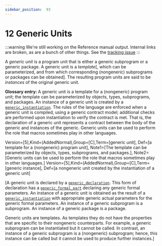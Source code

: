 ---
sidebar_position:  93
---

# 12 Generic Units

:::warning
We're still working on the Reference manual output.  Internal links are broken,
as are a bunch of other things.
See the [tracking issue](https://github.com/ada-lang-io/ada-lang-io/issues/20)
:::


<p>A <em>generic unit</em> is a program unit that is either a generic subprogram or a generic package. A generic unit is a <em>template</em>[, which can be parameterized, and from which corresponding (nongeneric) subprograms or packages can be obtained]. The resulting program units are said to be <em>instances</em> of the original generic unit. </p>
<Admonition type="note">
<p><strong>Glossary entry: </strong>A generic unit is a template for a (nongeneric) program unit; the template can be parameterized by objects, types, subprograms, and packages. An instance of a generic unit is created by a <code><a href="../AA-12/AA-12.3#S0315">generic_instantiation</a></code>. The rules of the language are enforced when a generic unit is compiled, using a generic contract model; additional checks are performed upon instantiation to verify the contract is met. That is, the declaration of a generic unit represents a contract between the body of the generic and instances of the generic. Generic units can be used to perform the role that macros sometimes play in other languages.</p></Admonition>

<p>Version=[5],Kind=(AddedNormal),Group=[C],Term=[generic unit], Def=[a template for a (nongeneric) program unit], Note1=[The template can be parameterized by objects, types, subprograms, and packages.], Note2=[Generic units can be used to perform the role that macros sometimes play in other languages.] Version=[5],Kind=(AddedNormal),Group=[C],Term=[generic instance], Def=[a nongeneric unit created by the instantiation of a generic unit]</p>
<p>[A generic unit is declared by a <code><a href="../AA-12/AA-12.1#S0310">generic_declaration</a></code>. This form of declaration has a <code><a href="../AA-12/AA-12.1#S0313">generic_formal_part</a></code> declaring any generic formal parameters. An instance of a generic unit is obtained as the result of a <code><a href="../AA-12/AA-12.3#S0315">generic_instantiation</a></code> with appropriate generic actual parameters for the generic formal parameters. An instance of a generic subprogram is a subprogram. An instance of a generic package is a package.</p>
<p>Generic units are templates. As templates they do not have the properties that are specific to their nongeneric counterparts. For example, a generic subprogram can be instantiated but it cannot be called. In contrast, an instance of a generic subprogram is a (nongeneric) subprogram; hence, this instance can be called but it cannot be used to produce further instances.] </p>
